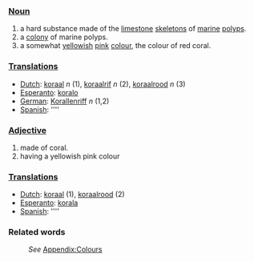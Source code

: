 ===[[Noun]]===
#a hard substance made of the [[limestone]] [[skeleton]]s of [[marine]] [[polyp]]s.
#a [[colony]] of marine polyps.
#a somewhat [[yellow]]ish [[pink]] [[color|colour]], the colour of red coral.

===[[Translation]]s===
*[[Dutch]]: [[koraal]] ''n'' (1), [[koraalrif]] ''n'' (2), [[koraalrood]] ''n'' (3)
*[[Esperanto]]: [[koralo]]
*[[German]]: [[Korallenriff]] ''n'' (1,2) 
*[[Spanish]]: [[]] ''''

===[[Adjective]]===
#made of coral.
#having a yellowish pink colour

===[[Translation]]s===
*[[Dutch]]: [[koraal]] (1), [[koraalrood]] (2)
*[[Esperanto]]: [[korala]]
*[[Spanish]]: [[]] ''''

===Related words===
:''See'' [[Wiktionary_Appendix:Colours|Appendix:Colours]]